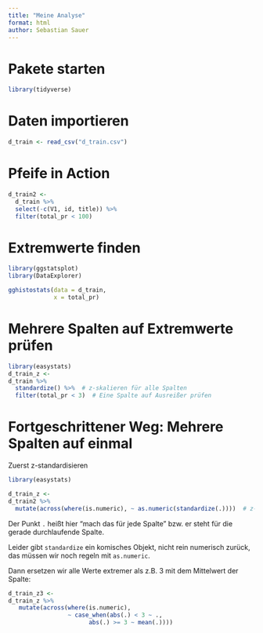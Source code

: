 ```yaml
---
title: "Meine Analyse"
format: html
author: Sebastian Sauer
---
```




# Pakete starten

```r
library(tidyverse)
```



# Daten importieren
```r
d_train <- read_csv("d_train.csv")
```

# Pfeife in Action



```r
d_train2 <- 
  d_train %>% 
  select(-c(V1, id, title)) %>% 
  filter(total_pr < 100)
```



# Extremwerte finden


```r
library(ggstatsplot)
library(DataExplorer)
```



```r
gghistostats(data = d_train,
             x = total_pr)
```


# Mehrere Spalten auf Extremwerte prüfen




```r
library(easystats)
d_train_z <- 
d_train %>%  
  standardize() %>%  # z-skalieren für alle Spalten
  filter(total_pr < 3)  # Eine Spalte auf Ausreißer prüfen
```


# Fortgeschrittener Weg: Mehrere Spalten auf einmal

Zuerst z-standardisieren

```r
library(easystats)

d_train_z <- 
d_train2 %>%  
  mutate(across(where(is.numeric), ~ as.numeric(standardize(.))))  # z-skalieren
```

Der Punkt `.` heißt hier "mach das für jede Spalte" bzw. er steht für die gerade durchlaufende Spalte.

Leider gibt `standardize` ein komisches Objekt, nicht rein numerisch zurück, das müssen wir noch regeln mit `as.numeric`.

Dann ersetzen wir alle Werte extremer als z.B. 3 mit dem Mittelwert der Spalte:

```r
d_train_z3 <- 
d_train_z %>% 
   mutate(across(where(is.numeric),
                 ~ case_when(abs(.) < 3 ~ .,
                       abs(.) >= 3 ~ mean(.))))
```





